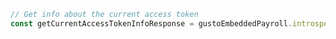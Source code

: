```typescript index.ts
// Get info about the current access token
const getCurrentAccessTokenInfoResponse = gustoEmbeddedPayroll.introspection.getCurrentAccessTokenInfo()
```